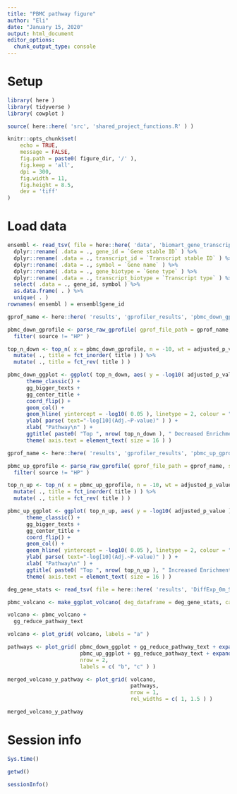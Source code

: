 ```yaml
---
title: "PBMC pathway figure"
author: "Eli"
date: "January 15, 2020"
output: html_document
editor_options: 
  chunk_output_type: console
---
```


# Setup
```r
library( here )
library( tidyverse )
library( cowplot )
```

```r
source( here::here( 'src', 'shared_project_functions.R' ) )
```

```r
knitr::opts_chunk$set(
	echo = TRUE,
	message = FALSE,
	fig.path = paste0( figure_dir, '/' ),
	fig.keep = 'all',
	dpi = 300,
	fig.width = 11,
	fig.height = 8.5,
	dev = 'tiff'
)
```

# Load data
```r
ensembl <- read_tsv( file = here::here( 'data', 'biomart_gene_transcript_map.txt.gz' ), col_names = TRUE ) %>%
  dplyr::rename( .data = ., gene_id = `Gene stable ID` ) %>%
  dplyr::rename( .data = ., transcript_id = `Transcript stable ID` ) %>%
  dplyr::rename( .data = ., symbol = `Gene name` ) %>%
  dplyr::rename( .data = ., gene_biotype = `Gene type` ) %>%
  dplyr::rename( .data = ., transcript_biotype = `Transcript type` ) %>%
  select( .data = ., gene_id, symbol ) %>%
  as.data.frame( . ) %>%
  unique( . )
rownames( ensembl ) = ensembl$gene_id
```

```r
gprof_name <- here::here( 'results', 'gprofiler_results', 'pbmc_down_gprofile.csv' )

pbmc_down_gprofile <- parse_raw_gprofile( gprof_file_path = gprof_name, symbol_df = ensembl ) %>%
  filter( source != "HP" )

top_n_down <- top_n( x = pbmc_down_gprofile, n = -10, wt = adjusted_p_value ) %>%
  mutate( ., title = fct_inorder( title ) ) %>%
  mutate( ., title = fct_rev( title ) )

pbmc_down_ggplot <- ggplot( top_n_down, aes( y = -log10( adjusted_p_value ), x = title ) ) +
      theme_classic() +
      gg_bigger_texts +
      gg_center_title +
      coord_flip() +
      geom_col() +
      geom_hline( yintercept = -log10( 0.05 ), linetype = 2, colour = "white" ) +
      ylab( parse( text="-log[10](Adj.~P-value)" ) ) +
      xlab( "Pathway\n" ) +
      ggtitle( paste0( "Top ", nrow( top_n_down ), " Decreased Enrichments" ) ) +
      theme( axis.text = element_text( size = 16 ) )
```

```r
gprof_name <- here::here( 'results', 'gprofiler_results', 'pbmc_up_gprofile.csv' )

pbmc_up_gprofile <- parse_raw_gprofile( gprof_file_path = gprof_name, symbol_df = ensembl ) %>%
  filter( source != "HP" )

top_n_up <- top_n( x = pbmc_up_gprofile, n = -10, wt = adjusted_p_value ) %>%
  mutate( ., title = fct_inorder( title ) ) %>%
  mutate( ., title = fct_rev( title ) )

pbmc_up_ggplot <- ggplot( top_n_up, aes( y = -log10( adjusted_p_value ), x = title ) ) +
      theme_classic() +
      gg_bigger_texts +
      gg_center_title +
      coord_flip() +
      geom_col() +
      geom_hline( yintercept = -log10( 0.05 ), linetype = 2, colour = "white" ) +
      ylab( parse( text="-log[10](Adj.~P-value)" ) ) +
      xlab( "Pathway\n" ) +
      ggtitle( paste0( "Top ", nrow( top_n_up ), " Increased Enrichments" ) ) +
      theme( axis.text = element_text( size = 16 ) )
```

```r
deg_gene_stats <- read_tsv( file = here::here( 'results', 'DiffExp_0m_SSc_over_Control_PBMC_unspliced.tsv' ) )

pbmc_volcano <- make_ggplot_volcano( deg_dataframe = deg_gene_stats, case_name = "SSc", control_name = "Control" )
```

```r
volcano <- pbmc_volcano +
  gg_reduce_pathway_text

volcano <- plot_grid( volcano, labels = "a" )

pathways <- plot_grid( pbmc_down_ggplot + gg_reduce_pathway_text + expand_limits( y = c( 0, 5 ) ),
                       pbmc_up_ggplot + gg_reduce_pathway_text + expand_limits( y = c( 0, 5 ) ),
                       nrow = 2,
                       labels = c( "b", "c" ) )

merged_volcano_y_pathway <- plot_grid( volcano,
                                       pathways,
                                       nrow = 1,
                                       rel_widths = c( 1, 1.5 ) )

merged_volcano_y_pathway
```

# Session info
```r
Sys.time()

getwd()
  
sessionInfo()
```
